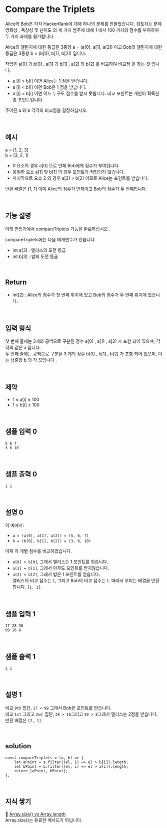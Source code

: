 # Compare the Triplets

Alice와 Bob은 각각 HackerRank에 대해 하나의 문제를 만들었습니다. 검토자는 문제 명확성 , 독창성 및 난이도 의 세 가지 범주에 대해 1 에서 100 까지의 점수를 부여하여 두 가지 과제를 평가합니다 .

Alice의 챌린지에 대한 등급은 3중항 a = (a[0], a[1], a[2]) 이고 Bob의 챌린지에 대한 등급은 3중항 b = (b[0], b[1], b[2]) 입니다.

작업은 a[0] 과 b[0] , a[1] 과 b[1] , a[2] 와 b[2] 를 비교하여 비교점 을 찾는 것 입니다.

- a [i] > b[i] 이면 Alice는 1 점을 받습니다.
- a [i] < b[i] 이면 Bob은 1 점을 받습니다.
- a [i] = b[i] 이면 어느 누구도 점수를 받지 못합니다.
  비교 포인트는 개인이 획득한 총 포인트입니다.

주어진 a 와 b 각각의 비교점을 결정하십시오.

<br />

## 예시

a = [1, 2, 3]  
b = [3, 2, 1]

- _0_ 요소의 경우 a[0] 으로 인해 Bob에게 점수가 부여됩니다.
- 동일한 요소 a[1] 및 b[1] 의 경우 포인트가 적립되지 않습니다.
- 마지막으로 요소 2 의 경우 a[2] > b[2] 이므로 Alice는 포인트를 받습니다.

반환 배열은 [1, 1] 이며 Alice의 점수가 먼저이고 Bob의 점수가 두 번째입니다.

<br />

## 기능 설명

아래 편집기에서 compareTriplets 기능을 완료하십시오 .

compareTriplets에는 다음 매개변수가 있습니다.

- int a[3] : 앨리스의 도전 등급
- int b[3] : 밥의 도전 등급

<br />

## Return

- int[2] : Alice의 점수가 첫 번째 위치에 있고 Bob의 점수가 두 번째 위치에 있습니다.

<br />

## 입력 형식

첫 번째 줄에는 3개의 공백으로 구분된 정수 a[0] , a[1] , a[2] 가 포함 되어 있으며, 각각의 값은 a 입니다.  
두 번째 줄에는 공백으로 구분된 3 개의 정수 b[0] , b[1] , b[2] 가 포함 되어 있으며, 이는 삼중항 b 의 각 값입니다 .

<br />

## 제약

- 1 ≤ a[i] ≤ 100
- 1 ≤ b[i] ≤ 100

<br />

## 샘플 입력 0

```
5 6 7
3 6 10
```

<br />

## 샘플 출력 0

```
1 1
```

<br />

## 설명 0

이 예에서:

- `a = (a[0], a[1], a[2]) = (5, 6, 7)`
- `b = (b[0], b[1], b[2]) = (3, 6, 10)`

이제 각 개별 점수를 비교하겠습니다.

- `a[0] > b[0]`, 그래서 앨리스는 1 포인트를 얻습니다.
- `a[1] = b[1]`, 그래서 아무도 포인트를 받지않습니다.
- `a[2] < b[2]`, 그래서 밥은 1 포인트를 얻습니다.  
  앨리스의 비교 점수는 `1`, 그리고 Bob의 비교 점수는 `1`. 따라서 우리는 배열을 반환합니다. `[1, 1]`.

<br />

## 샘플 입력 1

```
17 28 30
99 16 8
```

<br />

## 샘플 출력 1

```
2 1
```

<br />

## 설명 1

비교 `0th` 집단, `17 < 99` 그래서 Bob은 포인트를 받습니다.  
비교 `1st` 그리고 `2nd `집단, `28 > 16`그리고 `30 > 8`그래서 앨리스는 2점을 받습니다.  
반환 배열은 `[2, 1]`.

<br />

## solution

```JS
const compareTriplets = (a, b) => {
	let aPoint = a.filter((el, i) => el > b[i]).length;
	let bPoint = b.filter((el, i) => el > a[i]).length;
	return [aPoint, bPoint];
};

```

<br />

## 지식 쌓기

🔗 [Array.size() vs Array.length](https://stackoverflow.com/questions/14202601/array-size-vs-array-length)  
Array.size()는 유효한 메서드가 아닙니다.

<br />
